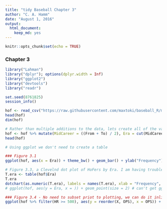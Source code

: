 ```yaml
---
title: "tidy Baseball Chapter 3"
author: "C. A. Hamm"
date: "August 1, 2016"
output: 
  html_document: 
    keep_md: yes
---
```


```r
knitr::opts_chunk$set(echo = TRUE)
```

### Chapter 3

```r
library("Lahman")
library("dplyr"); options(dplyr.width = Inf)
library("ggplot2")
library("devtools")
library("readr")

set.seed(8761825)
session_info()
```

```r
hof <- read_csv("https://raw.githubusercontent.com/maxtoki/baseball_R/master/data/hofbatting.csv", col_names = TRUE)
head(hof)
dim(hof)

# Rather than multiple additions to the data, lets create all of the variables we are interested in all at once. 
hof <- hof %>% mutate(MidCareer = ((From + To) / 2), Era = cut(MidCareer, breaks = c(1800, 1900, 1919, 1941, 1960, 1976, 1993, 2050), labels=c("19th Century", "Lively Ball", "Dead Ball", "Integration", "Expansion", "Free Agency", "Long Ball")), HR.Rate = (HR / AB))
head(hof)

# Using ggplot we don't need to create a table

### Figure 3.1
ggplot(hof, aes(x = Era)) + theme_bw() + geom_bar() + ylab("Frequency") + xlab("Era") + ggtitle("Era of the Nonpitching Hall of Famers")
```

```r
# Figure 3.3, a Clevelnd dot plot of HoFers by Era. I am having trouble with this. This may be the first time I haven't been able to get ggplot to do what I want.
T.era <- table(hof$Era)
T.era
dotchart(as.numeric(T.era), labels = names(T.era), xlab = "Frequency", ylab = "", pt.cex = 2, pch = 19) # note that there is a discrepency int the code on page 64 (naming the object "T.Era"), in previous example it is called "T.era."
# ggplot(hof, aes(y = Era, x = )) + geom_point(size = 2) # can't get ggplot to count the frequency of occurance. It can do that with a bar chart but not with geom_points(), to the best of my knowledge.
```

```r
### Figure 3.4 - No need to subset priot to plotting, we can do it inline with the plot call. 
ggplot(hof %>% filter(HR >= 500), aes(y = reorder(X, OPS), x = OPS)) + geom_point(size = 3) + theme_bw() + theme(panel.grid.major.x = element_blank(), panel.grid.minor.y = element_blank(), panel.grid.major.y = element_line(color = "grey60", linetype = "dashed")) + ylab("") + xlab("OPS")


```
